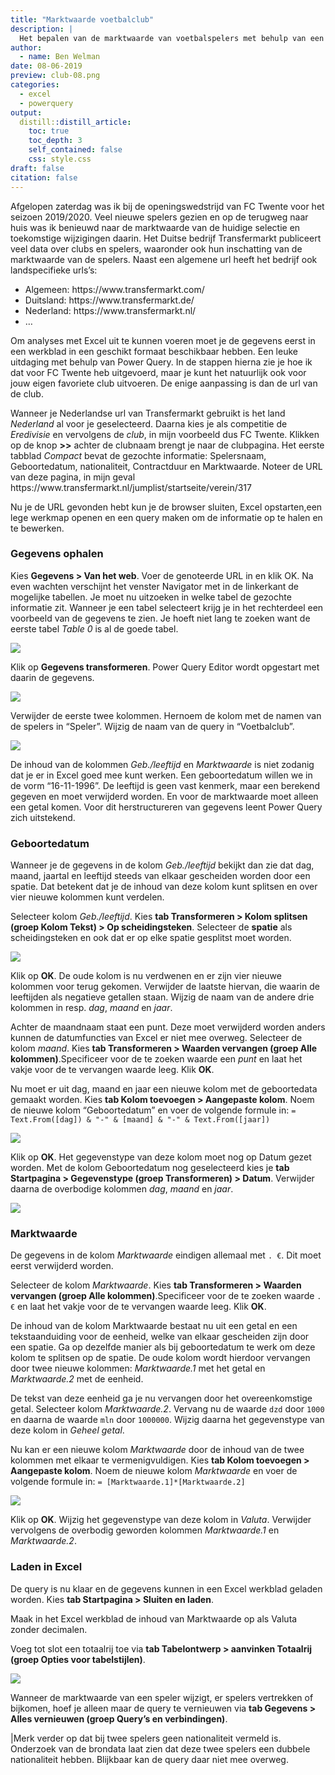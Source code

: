 ```yaml
---
title: "Marktwaarde voetbalclub"
description: |
  Het bepalen van de marktwaarde van voetbalspelers met behulp van een webquery.
author:
  - name: Ben Welman
date: 08-06-2019
preview: club-08.png
categories:
  - excel
  - powerquery
output:
  distill::distill_article:
    toc: true
    toc_depth: 3
    self_contained: false
    css: style.css
draft: false
citation: false
---
```


Afgelopen zaterdag was ik bij de openingswedstrijd van FC Twente voor het seizoen 2019/2020. Veel nieuwe spelers gezien en op de terugweg naar huis was ik benieuwd naar de marktwaarde van de huidige selectie en toekomstige wijzigingen daarin. Het Duitse bedrijf Transfermarkt publiceert veel data over clubs en spelers, waaronder ook hun inschatting van de marktwaarde van de spelers. Naast een algemene url heeft het bedrijf ook landspecifieke urls's:

-  Algemeen: https://www.transfermarkt.com/
-  Duitsland: https://www.transfermarkt.de/
-  Nederland: https://www.transfermarkt.nl/
-  ...

Om analyses met Excel uit te kunnen voeren moet je de gegevens eerst in een werkblad in een geschikt formaat beschikbaar hebben. Een leuke uitdaging met behulp van Power Query. In de stappen hierna zie je hoe ik dat voor FC Twente heb uitgevoerd, maar je kunt het natuurlijk ook voor jouw eigen favoriete club uitvoeren. De enige aanpassing is dan de url van de club.

Wanneer je Nederlandse url van Transfermarkt gebruikt is het land *Nederland* al voor je geselecteerd. Daarna kies je als competitie de *Eredivisie* en vervolgens de *club*, in mijn voorbeeld dus FC Twente. Klikken op de knop **>>** achter de clubnaam brengt je naar de clubpagina. Het eerste tabblad *Compact* bevat de gezochte informatie: Spelersnaam, Geboortedatum, nationaliteit, Contractduur en Marktwaarde. Noteer de URL van deze pagina, in mijn geval https://www.transfermarkt.nl/jumplist/startseite/verein/317

Nu je de URL gevonden hebt kun je de browser sluiten, Excel opstarten,een lege werkmap openen en een query maken om de informatie op te halen en te bewerken.

### Gegevens ophalen

Kies **Gegevens > Van het web**. Voer de genoteerde URL in en klik OK. Na even wachten verschijnt het venster Navigator met in de linkerkant de mogelijke tabellen. Je moet nu uitzoeken in welke tabel de gezochte informatie zit. Wanneer je een tabel selecteert krijg je in het rechterdeel een voorbeeld van de gegevens te zien. Je hoeft niet lang te zoeken want de eerste tabel *Table 0* is al de goede tabel.

![](club-01.png)

Klik op **Gegevens transformeren**. Power Query Editor wordt opgestart met daarin de gegevens.

![](club-02.png)

Verwijder de eerste twee kolommen. Hernoem de kolom met de namen van de spelers in "Speler". Wijzig de naam van de query in "Voetbalclub".

![](club-03.png)

De inhoud van de kolommen *Geb./leeftijd* en *Marktwaarde* is niet zodanig dat je er in Excel goed mee kunt werken. Een geboortedatum willen we in de vorm "16-11-1996". De leeftijd is geen vast kenmerk, maar een berekend gegeven en moet verwijderd worden. En voor de marktwaarde moet alleen een getal komen. Voor dit herstructureren van gegevens leent Power Query zich uitstekend.

### Geboortedatum

Wanneer je de gegevens in de kolom *Geb./leeftijd* bekijkt dan zie dat dag, maand, jaartal en leeftijd steeds van elkaar gescheiden worden door een spatie. Dat betekent dat je de inhoud van deze kolom kunt splitsen en over vier nieuwe kolommen kunt verdelen.

Selecteer kolom *Geb./leeftijd*. Kies **tab Transformeren > Kolom splitsen (groep Kolom Tekst) > Op scheidingsteken**. Selecteer de **spatie** als scheidingsteken en ook dat er op elke spatie gesplitst moet worden.

![](club-04.png)

Klik op **OK**. De oude kolom is nu verdwenen en er zijn vier nieuwe kolommen voor terug gekomen. Verwijder de laatste hiervan, die waarin de leeftijden als negatieve getallen staan. Wijzig de naam van de andere drie kolommen in resp. *dag*, *maand* en *jaar*.

Achter de maandnaam staat een punt. Deze moet verwijderd worden anders kunnen de datumfuncties van Excel er niet mee overweg. Selecteer de kolom *maand*. Kies **tab Transformeren > Waarden vervangen (groep Alle kolommen)**.Specificeer voor de te zoeken waarde een *punt* en laat het vakje voor de te vervangen waarde leeg. Klik **OK**.

Nu moet er uit dag, maand en jaar een nieuwe kolom met de geboortedata gemaakt worden. Kies **tab Kolom toevoegen > Aangepaste kolom**. Noem de nieuwe kolom "Geboortedatum" en voer de volgende formule in: `= Text.From([dag]) & "-" & [maand] & "-" & Text.From([jaar])`

![](club-05.png)

Klik op **OK**. Het gegevenstype van deze kolom moet nog op Datum gezet worden. Met de kolom Geboortedatum nog geselecteerd kies je **tab Startpagina > Gegevenstype (groep Transformeren) > Datum**. Verwijder daarna de overbodige kolommen *dag*, *maand* en *jaar*.

![](club-06.png)

### Marktwaarde

De gegevens in de kolom *Marktwaarde* eindigen allemaal met `. €`. Dit moet eerst verwijderd worden.

Selecteer de kolom *Marktwaarde*. Kies **tab Transformeren > Waarden vervangen (groep Alle kolommen)**.Specificeer voor de te zoeken waarde `. €` en laat het vakje voor de te vervangen waarde leeg. Klik **OK**.

De inhoud van de kolom Marktwaarde bestaat nu uit een getal en een tekstaanduiding voor de eenheid, welke van elkaar gescheiden zijn door een spatie. Ga op dezelfde manier als bij geboortedatum te werk om deze kolom te splitsen op de spatie. De oude kolom wordt hierdoor vervangen door twee nieuwe kolommen: *Marktwaarde.1* met het getal en *Marktwaarde.2* met de eenheid.

De tekst van deze eenheid ga je nu vervangen door het overeenkomstige getal. Selecteer kolom *Marktwaarde.2*. Vervang nu de waarde `dzd` door `1000` en daarna de waarde `mln` door `1000000`. Wijzig daarna het gegevenstype van deze kolom in *Geheel getal*.

Nu kan er een nieuwe kolom *Marktwaarde* door de inhoud van de twee kolommen met elkaar te vermenigvuldigen. Kies **tab Kolom toevoegen > Aangepaste kolom**. Noem de nieuwe kolom *Marktwaarde* en voer de volgende formule in: `= [Marktwaarde.1]*[Marktwaarde.2]`

![](club-07.png)

Klik op **OK**. Wijzig het gegevenstype van deze kolom in *Valuta*. Verwijder vervolgens de overbodig geworden kolommen *Marktwaarde.1* en *Marktwaarde.2*.

### Laden in Excel

De query is nu klaar en de gegevens kunnen in een Excel werkblad geladen worden. Kies **tab Startpagina > Sluiten en laden**.

Maak in het Excel werkblad de inhoud van Marktwaarde op als Valuta zonder decimalen.

Voeg tot slot een totaalrij toe via **tab Tabelontwerp > aanvinken Totaalrij (groep Opties voor tabelstijlen)**.

![](club-08.png)

Wanneer de marktwaarde van een speler wijzigt, er spelers vertrekken of bijkomen, hoef je alleen maar de query te vernieuwen via **tab Gegevens > Alles vernieuwen (groep Query's en verbindingen)**.

|Merk verder op dat bij twee spelers geen nationaliteit vermeld is. Onderzoek van de brondata laat zien dat deze twee spelers een dubbele nationaliteit hebben. Blijkbaar kan de query daar niet mee overweg.
